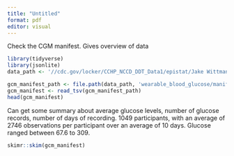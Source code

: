 ---
title: "Untitled"
format: pdf
editor: visual
---

Check the CGM manifest. Gives overview of data

```{r}
library(tidyverse)
library(jsonlite)
data_path <- '//cdc.gov/locker/CCHP_NCCD_DDT_Data1/epistat/Jake Wittman/Workstation/DiabetesML/data'

gcm_manifest_path <- file.path(data_path, 'wearable_blood_glucose/manifest.tsv')
gcm_manifest <- read_tsv(gcm_manifest_path)
head(gcm_manifest)

```

Can get some summary about average glucose levels, number of glucose records, number of days of recording. 1049 participants, with an average of 2746 observations per participant over an average of 10 days. Glucose ranged between 67.6 to 309.

```{r}
skimr::skim(gcm_manifest)
```
